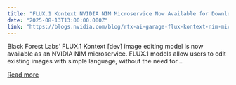 ```yaml
---
title: "FLUX.1 Kontext NVIDIA NIM Microservice Now Available for Download"
date: "2025-08-13T13:00:00.000Z"
link: "https://blogs.nvidia.com/blog/rtx-ai-garage-flux-kontext-nim-microservice-siggraph/"
---
```


Black Forest Labs’ FLUX.1 Kontext [dev] image editing model is now available as an NVIDIA NIM microservice. FLUX.1 models allow users to edit existing images with simple language, without the need for...

[Read more](https://blogs.nvidia.com/blog/rtx-ai-garage-flux-kontext-nim-microservice-siggraph/)
